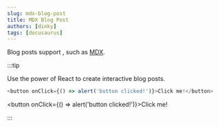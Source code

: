 ```yaml
---
slug: mdx-blog-post
title: MDX Blog Post
authors: [dinky]
tags: [docusaurus]
---
```


Blog posts support , such as [MDX](https://mdxjs.com/).

:::tip

Use the power of React to create interactive blog posts.

```js
<button onClick={() => alert('button clicked!')}>Click me!</button>
```

<button onClick={() => alert('button clicked!')}>Click me!</button>

:::
